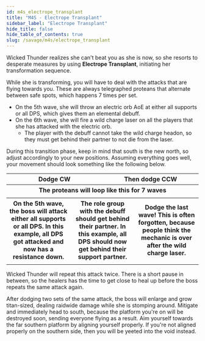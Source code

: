 ```yaml
---
id: m4s_electrope_transplant
title: "M4S - Electrope Transplant"
sidebar_label: "Electrope Transplant"
hide_title: false
hide_table_of_contents: true
slug: /savage/m4s/electrope_transplant
---
```


Wicked Thunder realizes she can't beat you as she is now, so she resorts to desperate measures by using <strong>Electrope Transplant</strong>, initiating her transformation sequence.

While she is transforming, you will have to deal with the attacks that are flying towards you. These are always telegraphed proteans that alternate between safe spots, which happens 7 times per set.
- On the 5th wave, she will throw an electric orb AoE at either all supports or all DPS, which gives them an elemental debuff.
- On the 6th wave, she will fire a wild charge laser on all the players that she has attacked with the electric orb.
  - The player with the debuff cannot take the wild charge headon, so they must get behind their partner to not die from the laser.

During this transition phase, keep in mind that south is the new north, so adjust accordingly to your new positions. Assuming everything goes well, your movement should look something like the following below.

<table>
    <tr>
        <th colspan='15'>Dodge CW</th>
        <th colspan='15'>Then dodge CCW</th>
    </tr>
    <tr>
        <th colspan='30'>The proteans will loop like this for 7 waves</th>
    </tr>
    <tr>
        <td colspan='15'><KittenAsset path='m4s/electrope_transplant_part1.png' /></td>
        <td colspan='15'><KittenAsset path='m4s/electrope_transplant_part2.png' /></td>
    </tr>
    <tr>
        <th colspan='10' width='33%'>On the 5th wave, the boss will attack either all supports or all DPS. In this example, all DPS got attacked and now has a resistance down.</th>
        <th colspan='10' width='33%'>The role group with the debuff should get behind their partner. In this example, all DPS should now get behind their support partner.</th>
        <th colspan='10' width='33%'>Dodge the last wave! This is often forgotten, because people think the mechanic is over after the wild charge laser.</th>
    </tr>
    <tr>
        <td colspan='10'><KittenAsset path='m4s/electrope_transplant_part3.png' /></td>
        <td colspan='10'><KittenAsset path='m4s/electrope_transplant_part4.png' /></td>
        <td colspan='10'><KittenAsset path='m4s/electrope_transplant_part1.png' /></td>
    </tr>
</table>

Wicked Thunder will repeat this attack twice. There is a short pause in between, so the healers has the time to get close to heal up before the boss repeats the same attack again.

<KittenAsset path='m4s/electrope_transplant_example1.gif' />

After dodging two sets of the same attack, the boss will enlarge and grow titan-sized, dealing raidwide damage while she is stomping around. Mitigate and immediately head to south, because the platform you're on will be destroyed soon, sending everyone flying as a result. Aim yourself towards the far southern platform by aligning yourself properly. If you're not aligned properly on the southern side, then you will be yeeted into the void instead.

<KittenAsset path='m4s/electrope_transplant_yeet.gif' />
